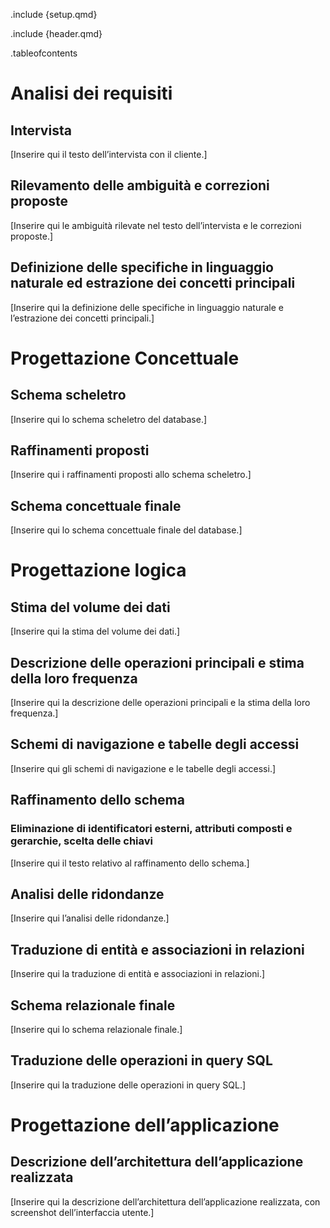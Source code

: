 .include {setup.qmd}

.include {header.qmd}

.tableofcontents

# Analisi dei requisiti

## Intervista

[Inserire qui il testo dell'intervista con il cliente.]

## Rilevamento delle ambiguità e correzioni proposte

[Inserire qui le ambiguità rilevate nel testo dell'intervista e le correzioni proposte.]

## Definizione delle specifiche in linguaggio naturale ed estrazione dei concetti principali

[Inserire qui la definizione delle specifiche in linguaggio naturale e l'estrazione dei concetti principali.]

# Progettazione Concettuale

## Schema scheletro

[Inserire qui lo schema scheletro del database.]

## Raffinamenti proposti

[Inserire qui i raffinamenti proposti allo schema scheletro.]

## Schema concettuale finale

[Inserire qui lo schema concettuale finale del database.]

# Progettazione logica

## Stima del volume dei dati

[Inserire qui la stima del volume dei dati.]

## Descrizione delle operazioni principali e stima della loro frequenza

[Inserire qui la descrizione delle operazioni principali e la stima della loro frequenza.]

## Schemi di navigazione e tabelle degli accessi

[Inserire qui gli schemi di navigazione e le tabelle degli accessi.]

## Raffinamento dello schema

### Eliminazione di identificatori esterni, attributi composti e gerarchie, scelta delle chiavi

[Inserire qui il testo relativo al raffinamento dello schema.]

## Analisi delle ridondanze

[Inserire qui l'analisi delle ridondanze.]

## Traduzione di entità e associazioni in relazioni

[Inserire qui la traduzione di entità e associazioni in relazioni.]

## Schema relazionale finale

[Inserire qui lo schema relazionale finale.]

## Traduzione delle operazioni in query SQL

[Inserire qui la traduzione delle operazioni in query SQL.]

# Progettazione dell'applicazione

## Descrizione dell'architettura dell'applicazione realizzata

[Inserire qui la descrizione dell'architettura dell'applicazione realizzata, con screenshot dell'interfaccia utente.]
